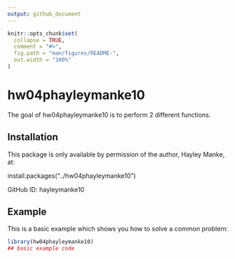 ```yaml
---
output: github_document
---
```


<!-- README.md is generated from README.Rmd. Please edit that file -->

```r
knitr::opts_chunk$set(
  collapse = TRUE,
  comment = "#>",
  fig.path = "man/figures/README-",
  out.width = "100%"
)
```

# hw04phayleymanke10

<!-- badges: start -->
<!-- badges: end -->

The goal of hw04phayleymanke10 is to perform 2 different functions. 

## Installation

This package is only available by permission of the author, Hayley Manke, at:

install.packages("../hw04phayleymanke10")

GitHub ID: hayleymanke10

## Example

This is a basic example which shows you how to solve a common problem:

```r
library(hw04phayleymanke10)
## basic example code
```


